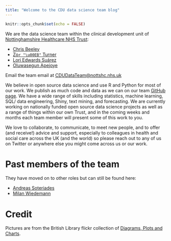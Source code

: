 ```yaml
---
title: "Welcome to the CDU data science team blog"
---
```


```r

knitr::opts_chunk$set(echo = FALSE)

```

We are the data science team within the clinical development unit of [Nottinghamshire Healthcare NHS Trust](https://www.nottinghamshirehealthcare.nhs.uk/):

* [Chris Beeley](https://twitter.com/ChrisBeeley)
* [Zo`r "\u00EB"` Turner](https://lextuga007.github.io/Postcard/)
* [Lori Edwards Suárez](https://twitter.com/Lori_E_S_)
* [Oluwasegun Apejoye](https://www.linkedin.com/in/oluwasegun-michael-apejoye-7b487365/)

Email the team email at [CDUDataTeam@nottshc.nhs.uk](mailto:cdudatateam@nottshc.nhs.uk)

We believe in open source data science and use R and Python for most of our work. 
We publish as much code and data as we can on our team [GitHub page](https://github.com/CDU-data-science-team). We have a wide range of skills including statistics, machine learning, SQL/ data engineering, Shiny, text mining, and forecasting. We are currently working on nationally funded open source data science projects as well as a range of things within our own Trust, and in the coming weeks and months each team member will present some of this work to you. 

We love to collaborate, to communicate, to meet new people, and to offer (and receive!) advice and support, especially to colleagues in health and social care across the UK (and the world) so please reach out to any of us on Twitter or anywhere else you might come across us or our work.

# Past members of the team

They have moved on to other roles but can still be found here:

* [Andreas Soteriades](https://github.com/andreassot10)
* [Milan Wiedemann](https://github.com/milanwiedemann)


# Credit

Pictures are from the British Library flickr collection of [Diagrams, Plots and Charts](https://www.flickr.com/photos/britishlibrary/albums/72157648088610908).